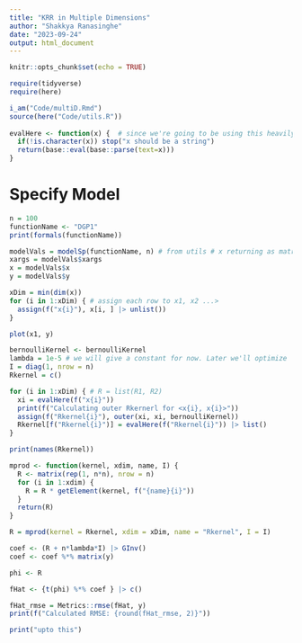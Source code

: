 ```yaml
---
title: "KRR in Multiple Dimensions"
author: "Shakkya Ranasinghe"
date: "2023-09-24"
output: html_document
---
```



```r
knitr::opts_chunk$set(echo = TRUE)

require(tidyverse)
require(here)

i_am("Code/multiD.Rmd")
source(here("Code/utils.R"))
 
evalHere <- function(x) {  # since we're going to be using this heavily. A wrapper
  if(!is.character(x)) stop("x should be a string")
  return(base::eval(base::parse(text=x)))
}
```

# Specify Model

```r
n = 100
functionName <- "DGP1"
print(formals(functionName))

modelVals = modelSp(functionName, n) # from utils # x returning as matrix, y as list
xargs = modelVals$xargs
x = modelVals$x
y = modelVals$y

xDim = min(dim(x))
for (i in 1:xDim) { # assign each row to x1, x2 ...>
  assign(f("x{i}"), x[i, ] |> unlist())
}

```

```r
plot(x1, y)
```


```r

bernoulliKernel <- bernoulliKernel
lambda = 1e-5 # we will give a constant for now. Later we'll optimize
I = diag(1, nrow = n)
Rkernel = c()

for (i in 1:xDim) { # R = list(R1, R2)
  xi = evalHere(f("x{i}"))
  print(f("Calculating outer Rkernerl for <x{i}, x{i}>"))
  assign(f("Rkernel{i}"), outer(xi, xi, bernoulliKernel))
  Rkernel[f("Rkernel{i}")] = evalHere(f("Rkernel{i}")) |> list()
}

print(names(Rkernel))
```

```r
mprod <- function(kernel, xdim, name, I) {
  R <- matrix(rep(1, n*n), nrow = n)
  for (i in 1:xdim) {
    R = R * getElement(kernel, f("{name}{i}"))
  }
  return(R)
}

R = mprod(kernel = Rkernel, xdim = xDim, name = "Rkernel", I = I)
```


```r
coef <- (R + n*lambda*I) |> GInv()
coef <- coef %*% matrix(y)

phi <- R

fHat <- {t(phi) %*% coef } |> c()
```



```r
fHat_rmse = Metrics::rmse(fHat, y)
print(f("Calculated RMSE: {round(fHat_rmse, 2)}"))
```

```r
print("upto this")
```












